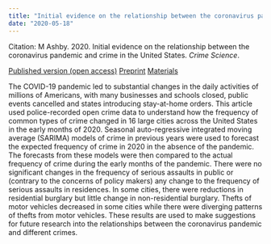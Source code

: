 ```yaml
---
title: "Initial evidence on the relationship between the coronavirus pandemic and crime in the United States"
date: "2020-05-18"
---
```


Citation: M Ashby. 2020. Initial evidence on the relationship between the coronavirus pandemic and crime in the United States. _Crime Science_.

[Published version (open access)](https://doi.org/10.1186/s40163-020-00117-6){.btn .btn-primary}
[Preprint](https://doi.org/10.31235/osf.io/ep87s){.btn .btn-primary}
[Materials](https://osf.io/ef4dw/){.btn .btn-primary}

The COVID-19 pandemic led to substantial changes in the daily activities of millions of Americans, with many businesses and schools closed, public events cancelled and states introducing stay-at-home orders. This article used police-recorded open crime data to understand how the frequency of common types of crime changed in 16 large cities across the United States in the early months of 2020. Seasonal auto-regressive integrated moving average (SARIMA) models of crime in previous years were used to forecast the expected frequency of crime in 2020 in the absence of the pandemic. The forecasts from these models were then compared to the actual frequency of crime during the early months of the pandemic. There were no significant changes in the frequency of serious assaults in public or (contrary to the concerns of policy makers) any change to the frequency of serious assaults in residences. In some cities, there were reductions in residential burglary but little change in non-residential burglary. Thefts of motor vehicles decreased in some cities while there were diverging patterns of thefts from motor vehicles. These results are used to make suggestions for future research into the relationships between the coronavirus pandemic and different crimes.
